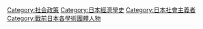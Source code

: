 [[Category:社会政策|Category:社会政策]]
[[Category:日本經濟學史|Category:日本經濟學史]]
[[Category:日本社會主義者|Category:日本社會主義者]]
[[Category:戰前日本各學術團體人物|Category:戰前日本各學術團體人物]]